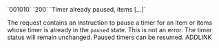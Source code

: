 <tr>
<td>`001010`</td>
<td>`200`</td>
<td>`Timer already paused, items [...]`</td>
<td>

The request contains an instruction to pause a timer for an item or items whose timer is already in the `paused` state. This is not an error. The timer status will remain unchanged. Paused timers can be resumed. ADDLINK

</td>
</tr>